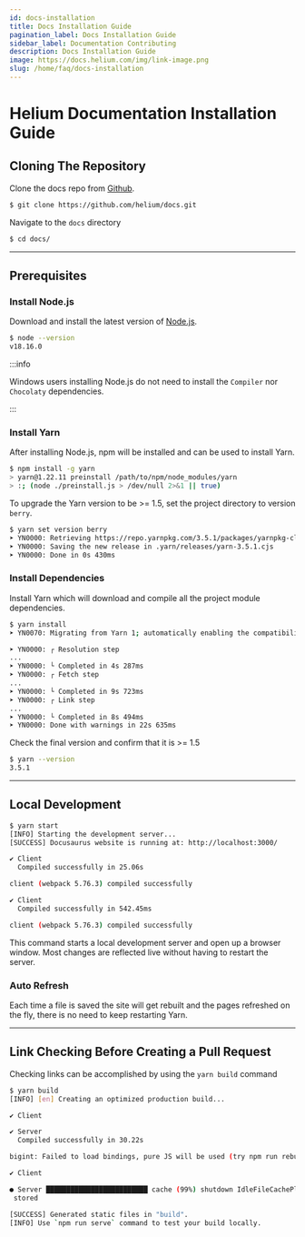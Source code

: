 ```yaml
---
id: docs-installation
title: Docs Installation Guide
pagination_label: Docs Installation Guide
sidebar_label: Documentation Contributing
description: Docs Installation Guide
image: https://docs.helium.com/img/link-image.png
slug: /home/faq/docs-installation
---
```


# Helium Documentation Installation Guide

## Cloning The Repository

Clone the docs repo from [Github](https://github.com/helium/docs).

```bash title="clone the repo"
$ git clone https://github.com/helium/docs.git
```

Navigate to the `docs` directory

```bash title="navigate to the docs directory"
$ cd docs/
```

---

## Prerequisites

### Install Node.js

Download and install the latest version of [Node.js](https://nodejs.org/en/download).

```bash title="Verify the installation."
$ node --version
v18.16.0
```

:::info

Windows users installing Node.js do not need to install the `Compiler` nor `Chocolaty` dependencies.

:::

### Install Yarn

After installing Node.js, npm will be installed and can be used to install Yarn.

```bash title="install yarn"
$ npm install -g yarn
> yarn@1.22.11 preinstall /path/to/npm/node_modules/yarn
> :; (node ./preinstall.js > /dev/null 2>&1 || true)
```

To upgrade the Yarn version to be >= 1.5, set the project directory to version `berry`.

```bash title="set yarn version to berry"
$ yarn set version berry
➤ YN0000: Retrieving https://repo.yarnpkg.com/3.5.1/packages/yarnpkg-cli/bin/yarn.js
➤ YN0000: Saving the new release in .yarn/releases/yarn-3.5.1.cjs
➤ YN0000: Done in 0s 430ms
```

### Install Dependencies

Install Yarn which will download and compile all the project module dependencies.

```bash title="install yarn and dependencies"
$ yarn install
➤ YN0070: Migrating from Yarn 1; automatically enabling the compatibility node-modules linker 👍

➤ YN0000: ┌ Resolution step
...
➤ YN0000: └ Completed in 4s 287ms
➤ YN0000: ┌ Fetch step
...
➤ YN0000: └ Completed in 9s 723ms
➤ YN0000: ┌ Link step
...
➤ YN0000: └ Completed in 8s 494ms
➤ YN0000: Done with warnings in 22s 635ms
```

Check the final version and confirm that it is >= 1.5

```bash title="verify yarn version"
$ yarn --version
3.5.1
```

---

## Local Development

```bash title="start the development server"
$ yarn start
[INFO] Starting the development server...
[SUCCESS] Docusaurus website is running at: http://localhost:3000/

✔ Client
  Compiled successfully in 25.06s

client (webpack 5.76.3) compiled successfully

✔ Client
  Compiled successfully in 542.45ms

client (webpack 5.76.3) compiled successfully
```

This command starts a local development server and open up a browser window. Most changes are
reflected live without having to restart the server.

### Auto Refresh

Each time a file is saved the site will get rebuilt and the pages refreshed on the fly, there is no
need to keep restarting Yarn.

---

## Link Checking Before Creating a Pull Request

Checking links can be accomplished by using the `yarn build` command

```bash title="make production build"
$ yarn build
[INFO] [en] Creating an optimized production build...

✔ Client

✔ Server
  Compiled successfully in 30.22s

bigint: Failed to load bindings, pure JS will be used (try npm run rebuild?)

✔ Client

● Server █████████████████████████ cache (99%) shutdown IdleFileCachePlugin
 stored

[SUCCESS] Generated static files in "build".
[INFO] Use `npm run serve` command to test your build locally.
```
